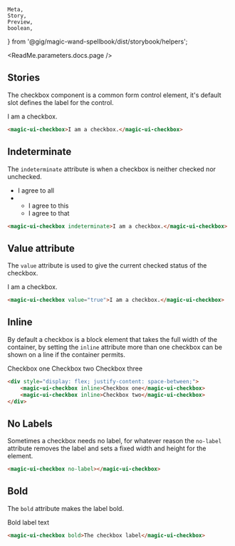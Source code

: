     Meta,
    Story,
    Preview,
    boolean,
} from '@gig/magic-wand-spellbook/dist/storybook/helpers';

<Meta title="UI Kit|Checkbox" />

<ReadMe.parameters.docs.page />

## Stories

The checkbox component is a common form control element, it's default slot defines the label for the control.

<Preview>
    <Story name="Default">
        <magic-ui-checkbox>I am a checkbox.</magic-ui-checkbox>
    </Story>
</Preview>

```html
<magic-ui-checkbox>I am a checkbox.</magic-ui-checkbox>
```

## Indeterminate

The `indeterminate` attribute is when a checkbox is neither checked nor unchecked.

<Preview>
    <Story name="Indeterminate">
        <ul>
            <li>
                <magic-ui-checkbox indeterminate>
                    I agree to all
                </magic-ui-checkbox>
            </li>
            <li>
                <ul style={{ marginLeft: '16px' }}>
                    <li>
                        <magic-ui-checkbox value="true">
                            I agree to this
                        </magic-ui-checkbox>
                    </li>
                    <li>
                        <magic-ui-checkbox>I agree to that</magic-ui-checkbox>
                    </li>
                </ul>
            </li>
        </ul>
    </Story>
</Preview>

```html
<magic-ui-checkbox indeterminate>I am a checkbox.</magic-ui-checkbox>
```

## Value attribute

The `value` attribute is used to give the current checked status of the checkbox.

<Preview>
    <Story name="With Value">
        <magic-ui-checkbox value={boolean('Checked?', true)}>
            I am a checkbox.
        </magic-ui-checkbox>
    </Story>
</Preview>

```html
<magic-ui-checkbox value="true">I am a checkbox.</magic-ui-checkbox>
```

## Inline

By default a checkbox is a block element that takes the full width of the container, by setting the `inline` attribute more than one checkbox can be shown on a line if the container permits.

<Preview>
    <Story name="Inline">
        <div style={{ display: 'flex', justifyContent: 'space-between' }}>
            <magic-ui-checkbox inline>Checkbox one</magic-ui-checkbox>
            <magic-ui-checkbox inline>Checkbox two</magic-ui-checkbox>
            <magic-ui-checkbox inline>Checkbox three</magic-ui-checkbox>
        </div>
    </Story>
</Preview>

```html
<div style="display: flex; justify-content: space-between;">
    <magic-ui-checkbox inline>Checkbox one</magic-ui-checkbox>
    <magic-ui-checkbox inline>Checkbox two</magic-ui-checkbox>
</div>
```

## No Labels

Sometimes a checkbox needs no label, for whatever reason the `no-label` attribute removes the label and sets a fixed width and height for the element.

<Preview>
    <Story name="No label">
        <div>
            <magic-ui-checkbox no-label />
            <magic-ui-checkbox no-label />
            <magic-ui-checkbox no-label />
        </div>
    </Story>
</Preview>

```html
<magic-ui-checkbox no-label></magic-ui-checkbox>
```

## Bold

The `bold` attribute makes the label bold.

<Preview>
    <Story name="Bold">
        <magic-ui-checkbox bold>Bold label text</magic-ui-checkbox>
    </Story>
</Preview>

```html
<magic-ui-checkbox bold>The checkbox label</magic-ui-checkbox>
```
